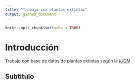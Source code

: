 ```yaml
---
title: "Trabajo con plantas extintas"
output: github_document
---
```


```r
knitr::opts_chunk$set(echo = TRUE)
```

# Introducción

  Trabajo con base de datos de plantas  extintas según la [*IUCN*](https://www.iucnredlist.org/)

## Subtitulo


